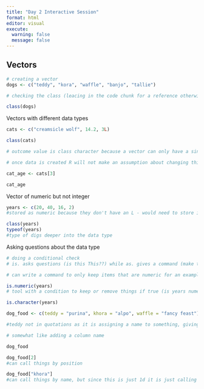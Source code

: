 ```yaml
---
title: "Day 2 Interactive Session"
format: html
editor: visual
execute: 
  warning: false
  message: false
---
```


## Vectors 

```r

# creating a vector
dogs <- c("teddy", "kora", "waffle", "banjo", "tallie")

# checking the class (leacing in the code chunk for a reference otherwise just do it in the console)

class(dogs)
```

Vectors with different data types

```r

cats <- c("creamsicle wolf", 14.2, 3L)

class(cats)

# outcome value is class character because a vector can only have a single class everything will be coersed to what ever data structure is most flexible (ie. character for this instance)

# once data is created R will not make an assumption about changing thing specifically based on what it is - example below with cat_age being a character

cat_age <- cats[3]

cat_age
```

Vector of numeric but not integer

```r

years <- c(20, 40, 16, 2)
#stored as numeric because they don't have an L - would need to store it as 20L, 40L, etc. or change the class to integer down the line

class(years)
typeof(years)
#type of digs deeper into the data type

```

Asking questions about the data type

```r

# doing a conditional check
# is. asks questions (is this This??) while as. gives a command (make this This)

# can write a command to only keep items that are numeric for an example

is.numeric(years)
# tool with a condition to keep or remove things if true (is years numeric)

is.character(years)
```

```r

dog_food <- c(teddy = "purina", khora = "alpo", waffle = "fancy feast")

#teddy not in quotations as it is assigning a name to something, giving a name to each element

# somewhat like adding a column name

dog_food

dog_food[2]
#can call things by position

dog_food["khora"]
#can call things by name, but since this is just 1d it is just calling things by name and not a column or anything

```

